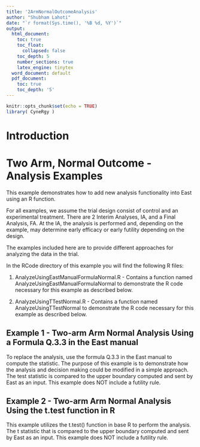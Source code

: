 ---
title: '2ArmNormalOutcomeAnalysis'
author: "Shubham Lahoti"
date: "`r format(Sys.time(), '%B %d, %Y')`"
output:
  html_document:
    toc: true
    toc_float:
      collapsed: false
    toc_depth: 5
    number_sections: true
    latex_engine: tinytex
  word_document: default
  pdf_document:
    toc: true
    toc_depth: '5'
---

```{r setup, include=FALSE}
knitr::opts_chunk$set(echo = TRUE)
library( CyneRgy )
```

# Introduction
# Two Arm, Normal Outcome - Analysis Examples

This example demonstrates how to add new analysis functionality  into East using an R function.  

For all examples, we assume the trial design consist of control and an experimental treatment. There are 2 Interim Analyses, IA, and a Final Analysis, FA. At the IA, the analysis is performed and, depending on the example, may determine early efficacy or early futility depending on the design.

The examples included here are to provide different approaches for analyzing the data in the trial. 

In the RCode directory of this example you will find the following R files:

1.  AnalyzeUsingEastManualFormulaNormal.R - Contains a function named AnalyzeUsingEastManualFormulaNormal to demonstrate the R code necessary for this example as described below.

2.  AnalyzeUsingTTestNormal.R - Contains a function named AnalyzeUsingTTestNormal to demonstrate the R code necessary for this example as described below.



## Example 1 - Two-arm Arm Normal Analysis Using a Formula Q.3.3 in the East manual

To replace the analysis, use the formula Q.3.3 in the East manual to compute the statistic.  The purpose of this example is to demonstrate how the analysis and decision making could be modified in a simple approach.  The test statistic is compared to the upper boundary computed and sent by East as an input. This example does NOT include a futility rule. 

## Example 2 - Two-arm Arm Normal Analysis Using the t.test function in R  

This example utilizes the t.test() function in base R to perform the analysis. The t statistic that is compared to the upper boundary computed and sent by East as an input.  This example does NOT include a futility rule. 
